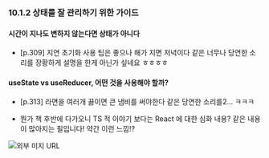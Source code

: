 ### 10.1.2 상태를 잘 관리하기 위한 가이드

#### 시간이 지나도 변하지 않는다면 상태가 아니다

- [p.309] 지연 초기화 사용 팁은 좋으나 해가 지면 저녁이다 같은 너무나 당연한 소리를 장황하게 설명을 한게 아닌가 싶네요 ㅎㅎㅎㅎ

#### useState vs useReducer, 어떤 것을 사용해야 할까?

- [p.313] 라면을 여러개 끓이면 큰 냄비를 써야한다 같은 당연한 소리를2... ㅋㅋㅋ

- 뭔가 책 후반에 다가오니 TS 적 이야기 보다는 React 에 대한 심화 내용? 같은 내용이 많아지는 필입니다! 약간 이런 느낌!?

![외부 미지 URL]("https://lh3.googleusercontent.com/-W-3sIM8v4bE/W694p5Z40rI/AAAAAAAEz0I/JKvolzmIWCE1uyJ32gea0q6m0s0vfwJ_wCHMYCw/s0/aca87ebf9dd3f0bf59d9e109e1ef651cc2a60402.jpg")
